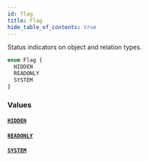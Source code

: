 ```yaml
---
id: flag
title: Flag
hide_table_of_contents: true
---
```



Status indicators on object and relation types.

```graphql
enum Flag {
  HIDDEN
  READONLY
  SYSTEM
}
```


### Values

#### [`HIDDEN`](#)




#### [`READONLY`](#)




#### [`SYSTEM`](#)






